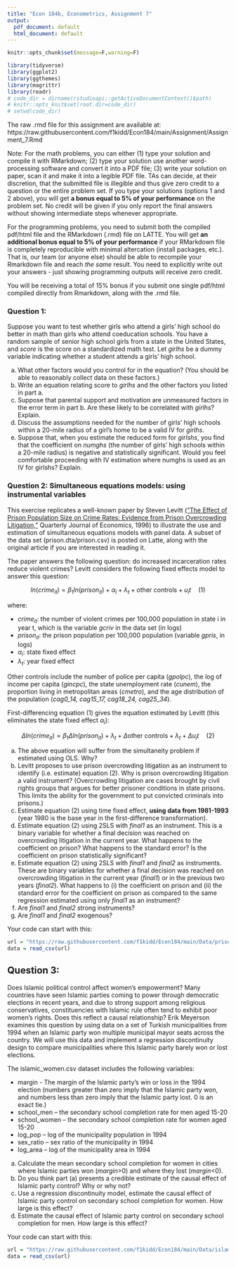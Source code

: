 ---
title: "Econ 184b, Econometrics, Assignment 7"
output:
  pdf_document: default
  html_document: default
---

```{r,echo=F}
knitr::opts_chunk$set(message=F,warning=F)
```

```{r,echo=F,message=FALSE}
library(tidyverse)
library(ggplot2)
library(ggthemes)
library(magrittr)
library(readr)
# code_dir = dirname(rstudioapi::getActiveDocumentContext()$path)
# knitr::opts_knit$set(root.dir=code_dir)
# setwd(code_dir)
```


The raw .rmd file for this assignment are available at: https://raw.githubusercontent.com/f1kidd/Econ184/main/Assignment/Assignment_7.Rmd

Note: For the math problems, you can either (1) type your solution and compile it with RMarkdown; (2) type your solution use another word-processing software and convert it into a PDF file; (3) write your solution on paper, scan it and make it into a legible PDF file. TAs can decide, at their discretion, that the submitted file is illegible and thus give zero credit to a question or the entire problem set. If you type your solutions (options 1 and 2 above), you will get **a bonus equal to 5% of your performance** on the problem set. No credit will be given if you only report the final answers without showing intermediate steps whenever appropriate. 

For the programming problems, you need to submit both the compiled pdf/html file and the RMarkdown (.rmd) file on LATTE. You will get **an additional bonus equal to 5% of your performance** if your RMarkdown file is completely reproducible with minimal altercation (install packages, etc.). That is, our team (or anyone else) should be able to recompile your Rmarkdown file and reach *the same* result. You need to explicitly write out your answers - just showing programming outputs will receive zero credit. 

You will be receiving a total of 15% bonus if you submit one single pdf/html compiled directly from Rmarkdown, along with the .rmd file. 

### Question 1: 

Suppose you want to test whether girls who attend a girls’ high school do better in math than girls who attend coeducation schools. You have a random sample of senior high school girls from a state in the United States, and *score* is the score on a standardized math test. Let *girlhs* be a dummy variable indicating whether a student attends a girls’ high school.

a. What other factors would you control for in the equation? (You should be able to reasonably collect data on these factors.)
b. Write an equation relating score to *girlhs* and the other factors you listed in part a.
c. Suppose that parental support and motivation are unmeasured factors in the error term in part b. Are these likely to be correlated with *girlhs*? Explain.
d. Discuss the assumptions needed for the number of girls’ high schools within a 20-mile radius of a girl’s home to be a valid IV for *girlhs*.
e. Suppose that, when you estimate the reduced form for *girlshs*, you find that the coefficient on *numghs* (the number of girls’ high schools within a 20-mile radius) is negative and statistically significant. Would you feel comfortable proceeding with IV estimation where numghs is used as an IV for girlshs? Explain.

### Question 2: Simultaneous equations models: using instrumental variables

This exercise replicates a well-known paper by Steven Levitt [("The Effect of Prison Population Size on Crime Rates: Evidence from Prison Overcrowding Litigation,"](https://pricetheory.uchicago.edu/levitt/Papers/LevittTheEffectOfPrison1996.pdf) Quarterly Journal of
Economics, 1996) to illustrate the use and estimation of simultaneous equations models with panel data. A subset of the data set (prison.dta/prison.csv) is posted on Latte, along with the original article if you are interested in reading it.

The paper answers the following question: do increased incarceration rates reduce violent crimes? Levitt considers the following fixed effects model to answer this question:

$$ln(crime_{it}) = \beta_1 ln(prison_{it}) + \alpha_i + \lambda_t + \text{other controls} + u_it \quad (1) $$

where:

* $crime_{it}$: the number of violent crimes per 100,000 population in state i in year t, which is the variable *gcriv* in the data set (in logs)
* $prison_{it}$: the prison population per 100,000 population (variable *gpris*, in logs)
* $\alpha_i$: state fixed effect
* $\lambda_t$: year fixed effect

Other controls include the number of police per capita (*gpolpc*), the log of income per capita (*gincpc*), the state unemployment rate (*cunem*), the proportion living in metropolitan areas (*cmetro*), and the age distribution of the population (*cag0_14, cag15_17, cag18_24, cag25_34*).

First-differencing equation (1) gives the equation estimated by Levitt (this eliminates the state fixed effect $\alpha_i$):

$$\Delta ln(crime_{it}) = \beta_1 \Delta ln(prison_{it}) + \lambda_t + \Delta \text{other controls} + \lambda_t + \Delta u_it \quad (2) $$

a. The above equation will suffer from the simultaneity problem if estimated using OLS. Why?
b. Levitt proposes to use prison overcrowding litigation as an instrument to identify (i.e. estimate) equation (2). Why is prison overcrowding litigation a valid instrument? (Overcrowding litigation are cases brought by civil rights groups that argues for better prisoner conditions in state prisons. This limits the ability for the government to put convicted criminals into prisons.)
c. Estimate equation (2) using time fixed effect, **using data from 1981-1993** (year 1980 is the base year in the first-difference transformation).
d. Estimate equation (2) using 2SLS with *final1* as an instrument. This is a binary variable for whether a final decision was reached on overcrowding litigation in the current year. What happens to the coefficient on prison? What happens to the standard error? Is the coefficient on prison statistically significant?
e. Estimate equation (2) using 2SLS with *final1* and *final2* as instruments. These are binary variables for whether a final decision was reached on overcrowding litigation in the current year (*final1*) or in the previous two years (*final2*). What happens to (i) the coefficient on prison and (ii) the standard error for the coefficient on prison as compared to the same regression estimated using only *final1* as an instrument?
f. Are *final1* and *final2* strong instruments?
g. Are *final1* and *final2* exogenous?

Your code can start with this:
```{r}
url = "https://raw.githubusercontent.com/f1kidd/Econ184/main/Data/prison.csv"
data = read_csv(url)
```

## Question 3: 
Does Islamic political control affect women’s empowerment? Many countries have seen Islamic parties coming to power through democratic elections in recent years, and due to strong support among religious conservatives, constituencies with Islamic rule often tend to exhibit poor women’s rights. Does this reflect a causal relationship? Erik Meyerson examines this question by using data on a set of Turkish municipalities from 1994 when an Islamic party won multiple municipal mayor seats across the country. We will use this data and implement a regression discontinuity design to compare municipalities where this Islamic party barely won or lost elections.

The islamic_women.csv dataset includes the following variables:

* margin - The margin of the Islamic party’s win or loss in the 1994 election (numbers greater than zero imply that the Islamic party won, and numbers less than zero imply that the Islamic party lost. 0 is an exact tie.)
* school_men – the secondary school completion rate for men aged 15-20
* school_women – the secondary school completion rate for women aged 15-20
* log_pop – log of the municipality population in 1994
* sex_ratio – sex ratio of the municipality in 1994
* log_area – log of the municipality area in 1994

a. Calculate the mean secondary school completion for women in cities where Islamic parties won (*margin*>0) and where they lost (*margin*<0). 
b. Do you think part (a) presents a credible estimate of the causal effect of Islamic party control? Why or why not?
c. Use a regression discontinuity model, estimate the causal effect of Islamic party control on secondary school completion for women. How large is this effect?
d. Estimate the causal effect of Islamic party control on secondary school completion for men. How large is this effect?

Your code can start with this:
```{r}
url = "https://raw.githubusercontent.com/f1kidd/Econ184/main/Data/islamic_women.csv"
data = read_csv(url)
```



